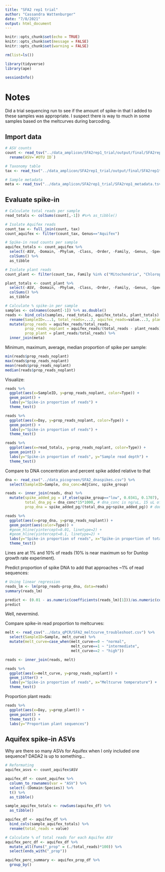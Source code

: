 ```yaml
---
title: "SFA2 rep1 trial"
author: "Cassandra Wattenburger"
date: "7/8/2021"
output: html_document
---
```


```r
knitr::opts_chunk$set(echo = TRUE)
knitr::opts_chunk$set(message = FALSE)
knitr::opts_chunk$set(warning = FALSE)
```

```r
rm(list=ls())

library(tidyverse)
library(ape)

sessionInfo()
```
# Notes

Did a trial sequencing run to see if the amount of spike-in that I added to these samples was appropriate. I suspect there is way to much in some samples based on the meltcurves during barcoding.


Import data
-----------

```r
# ASV counts
count <- read_tsv("../data_amplicon/SFA2rep1_trial/output/final/SFA2rep1trial.counts-final.tsv", skip=1, col_names=TRUE) %>%
  rename(ASV=`#OTU ID`)

# Taxonomy table
tax <- read_tsv("../data_amplicon/SFA2rep1_trial/output/final/SFA2rep1trial.taxonomy-final.tsv")

# Sample metadata
meta <- read_tsv("../data_amplicon/SFA2rep1_trial/SFA2rep1_metadata.tsv")
```

Evaluate spike-in
-----------------

```r
# Calculate total reads per sample
read_totals <- colSums(count[,-1]) #%>% as_tibble()

# Isolate Aquifex reads
count_tax <- full_join(count, tax) 
count_aquifex <- filter(count_tax, Genus=="Aquifex")

# Spike-in read counts per sample
aquifex_totals <- count_aquifex %>%
  select(-ASV, -Domain, -Phylum, -Class, -Order, -Family, -Genus, -Species) %>%
  colSums() %>%
  as_tibble

# Isolate plant reads
count_plant <- filter(count_tax, Family %in% c("Mitochondria", "Chloroplast"))

plant_totals <- count_plant %>%
  select(-ASV, -Domain, -Phylum, -Class, -Order, -Family, -Genus, -Species) %>%
  colSums() %>%
  as_tibble

# Calculate % spike-in per sample
samples <- colnames(count[-1]) %>% as.double()
reads <- bind_cols(samples, read_totals, aquifex_totals, plant_totals) %>%
  rename(SampleID=...1, total_reads=...2, aquifex_reads=value...3, plant_reads=value...4) %>%
  mutate(prop_reads = aquifex_reads/total_reads,
         prop_reads_noplant = aquifex_reads/(total_reads - plant_reads),
         prop_plant = plant_reads/total_reads) %>%
  inner_join(meta)
```

Minimum, maximum, average, median proportion of spike per sample:

```r
min(reads$prop_reads_noplant)
max(reads$prop_reads_noplant)
mean(reads$prop_reads_noplant)
median(reads$prop_reads_noplant)
```

Visualize:

```r
reads %>% 
  ggplot(aes(x=SampleID, y=prop_reads_noplant, color=Type)) +
  geom_point() +
  labs(y="Spike-in proportion of reads") +
  theme_test()

reads %>% 
  ggplot(aes(x=Day, y=prop_reads_noplant, color=Type)) +
  geom_point() +
  labs(y="Spike-in proportion of reads") +
  theme_test()

reads %>% 
  ggplot(aes(x=read_totals, y=prop_reads_noplant, color=Type)) +
  geom_point() +
  labs(y="Spike-in proportion of reads", y="Sample read depth") +
  theme_test()
```

Compare to DNA concentration and percent spike added relative to that

```r
dna <- read_csv("../data_picogreen/SFA2_dnaspikes.csv") %>%
  select(SampleID=Sample, dna_conc=AdjConc, spike_group)

reads <- inner_join(reads, dna) %>%
  mutate(spike_added_pg = if_else(spike_group=="low", 0.0341, 0.1707),
         total_dna_pg = dna_conc*15*1000, # dna_conc is ng/uL, 15 uL of sample total
         prop_dna = spike_added_pg/(total_dna_pg+spike_added_pg)) # double check

reads %>% 
  ggplot(aes(x=prop_dna, y=prop_reads_noplant)) +
  geom_point(aes(color=Type)) +
  #geom_hline(yintercept=0.01, linetype=2) +
  #geom_hline(yintercept=0.1, linetype=2) +
  labs(y="Spike-in proportion of reads", x="Spike-in proportion of total DNA") +
  theme_test() 
```

Lines are at 1% and 10% of reads (10% is near maximum so for Dunlop growth rate experiment).

Predict proportion of spike DNA to add that approaches ~1% of read sequences:

```r
# Using linear regression
reads_lm <- lm(prop_reads~prop_dna, data=reads)
summary(reads_lm)

predict <- (0.01 - as.numeric(coefficients(reads_lm)[1]))/as.numeric(coefficients(reads_lm)[2])
predict
```

Well, nevermind.

Compare spike-in read proportion to meltcurves:

```r
melt <- read_csv("../data_qPCR/SFA2_meltcurve_troubleshoot.csv") %>%
  select(SampleID=Sample, melt_curve) %>%
  mutate(melt_curve=case_when(melt_curve==0 ~ "normal",
                              melt_curve==1 ~ "intermediate",
                              melt_curve==2 ~ "high"))

reads <- inner_join(reads, melt)

reads %>%
  ggplot(aes(x=melt_curve, y=prop_reads_noplant)) +
  geom_jitter() +
  labs(y="Spike-in proportion of reads", x="Meltcurve temperature") +
  theme_test()
```

Proportion plant reads:

```r
reads %>%
  ggplot(aes(x=Day, y=prop_plant)) +
  geom_point() +
  theme_test() +
  labs(y="Proportion plant sequences")
```

Aquifex spike-in ASVs
---------------------

Why are there so many ASVs for Aquifex when I only included one sequence? DADA2 is up to something...

```r
# Reformating
aquifex_asvs <- count_aquifex$ASV

aquifex_df <- count_aquifex %>%
  column_to_rownames(var = "ASV") %>%
  select(-(Domain:Species)) %>%
  t() %>%
  as_tibble()

sample_aquifex_totals <- rowSums(aquifex_df) %>%
  as_tibble()

aquifex_df <- aquifex_df %>% 
  bind_cols(sample_aquifex_totals) %>%
  rename(total_reads = value)

# Calculate % of total reads for each Aquifex ASV
aquifex_perc_df <- aquifex_df %>%
  mutate_all(funs("_prop" = (./total_reads)*100)) %>%
  select(ends_with("_prop"))

aquifex_perc_summary <- aquifex_prop_df %>%
  group_by()
  



```




